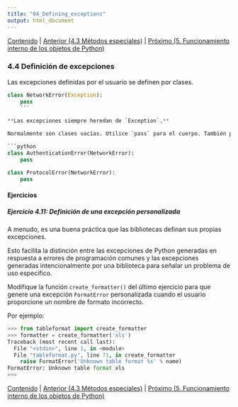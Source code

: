 ```yaml
---
title: "04_Defining_exceptions"
output: html_document
---
```


[Contenido](../Contents.Rmd) \| [Anterior (4.3 Métodos especiales)](03_Special_methods.Rmd) \| [Próximo (5. Funcionamiento interno de los objetos de Python)](../05_Modelo_de_objetos/00_Descripción_general.Rmd)

### 4.4 Definición de excepciones

Las excepciones definidas por el usuario se definen por clases.

```python
class NetworkError(Exception):
    pass
    ```

**Las excepciones siempre heredan de `Exception`.**

Normalmente son clases vacías. Utilice `pass` para el cuerpo. También puede crear una jerarquía de sus excepciones.

```python
class AuthenticationError(NetworkError):
    pass

class ProtocolError(NetworkError):
    pass
```

#### Ejercicios

##### Ejercicio 4.11: Definición de una excepción personalizada

A menudo, es una buena práctica que las bibliotecas definan sus propias excepciones.

Esto facilita la distinción entre las excepciones de Python generadas en respuesta a errores de programación comunes y las excepciones generadas intencionalmente por una biblioteca para señalar un problema de uso específico.

Modifique la función `create_formatter()` del último ejercicio para que genere una excepción `FormatError` personalizada cuando el usuario proporcione un nombre de formato incorrecto.

Por ejemplo:

```python
>>> from tableformat import create_formatter
>>> formatter = create_formatter('xls')
Traceback (most recent call last):
  File "<stdin>", line 1, in <module>
  File "tableformat.py", line 71, in create_formatter
    raise FormatError('Unknown table format %s' % name)
FormatError: Unknown table format xls
>>>
```

[Contenido](../Contents.Rmd) \| [Anterior (4.3 Métodos especiales)](03_Special_methods.Rmd) \| [Próximo (5. Funcionamiento interno de los objetos de Python)](../05_Modelo_de_objetos/00_Descripción_general.Rmd)